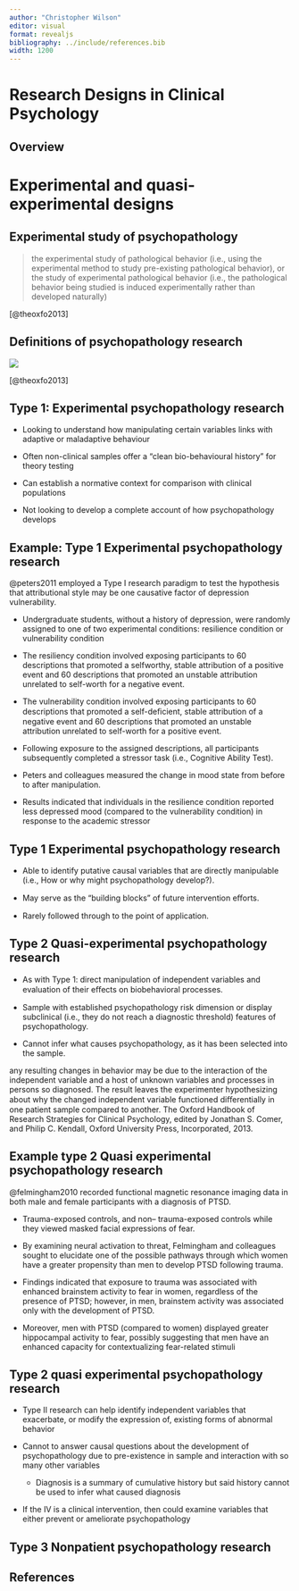 ```yaml
---
author: "Christopher Wilson"
editor: visual
format: revealjs
bibliography: ../include/references.bib
width: 1200
---
```


# Research Designs in Clinical Psychology {.unnumbered}

## Overview

# Experimental and quasi-experimental designs

## Experimental study of psychopathology

> the experimental study of pathological behavior (i.e., using the experimental method to study pre-existing pathological behavior), or the study of experimental pathological behavior (i.e., the pathological behavior being studied is induced experimentally rather than developed naturally)

[@theoxfo2013]

## Definitions of psychopathology research

![](images/psychopathologyResearch.png)

[@theoxfo2013]

## Type 1: Experimental psychopathology research

-   Looking to understand how manipulating certain variables links with adaptive or maladaptive behaviour

-   Often non-clinical samples offer a "clean bio-behavioural history" for theory testing

-   Can establish a normative context for comparison with clinical populations

-   Not looking to develop a complete account of how psychopathology develops

## Example: Type 1 Experimental psychopathology research {.scrollable .smaller}

@peters2011 employed a Type I research paradigm to test the hypothesis that attributional style may be one causative factor of depression vulnerability.

-   Undergraduate students, without a history of depression, were randomly assigned to one of two experimental conditions: resilience condition or vulnerability condition

-   The resiliency condition involved exposing participants to 60 descriptions that promoted a selfworthy, stable attribution of a positive event and 60 descriptions that promoted an unstable attribution unrelated to self-worth for a negative event.

-   The vulnerability condition involved exposing participants to 60 descriptions that promoted a self-deﬁcient, stable attribution of a negative event and 60 descriptions that promoted an unstable attribution unrelated to self-worth for a positive event.

-   Following exposure to the assigned descriptions, all participants subsequently completed a stressor task (i.e., Cognitive Ability Test).

-   Peters and colleagues measured the change in mood state from before to after manipulation.

-   Results indicated that individuals in the resilience condition reported less depressed mood (compared to the vulnerability condition) in response to the academic stressor

## Type 1 Experimental psychopathology research

-   Able to identify putative causal variables that are directly manipulable (i.e., How or why might psychopathology develop?).

-   May serve as the "building blocks" of future intervention eﬀorts.

-   Rarely followed through to the point of application.

## Type 2 Quasi-experimental psychopathology research

-   As with Type 1: direct manipulation of independent variables and evaluation of their eﬀects on biobehavioral processes.

-   Sample with established psychopathology risk dimension or display subclinical (i.e., they do not reach a diagnostic threshold) features of psychopathology.

-   Cannot infer what causes psychopathology, as it has been selected into the sample.

::: notes
any resulting changes in behavior may be due to the interaction of the independent variable and a host of unknown variables and processes in persons so diagnosed. The result leaves the experimenter hypothesizing about why the changed independent variable functioned diﬀerentially in one patient sample compared to another. The Oxford Handbook of Research Strategies for Clinical Psychology, edited by Jonathan S. Comer, and Philip C. Kendall, Oxford University Press, Incorporated, 2013.
:::

## Example type 2 Quasi experimental psychopathology research {.scrollable .smaller}

@felmingham2010 recorded functional magnetic resonance imaging data in both male and female participants with a diagnosis of PTSD.

-   Trauma-exposed controls, and non-- trauma-exposed controls while they viewed masked facial expressions of fear.

-    By examining neural activation to threat, Felmingham and colleagues sought to elucidate one of the possible pathways through which women have a greater propensity than men to develop PTSD following trauma.

-   Findings indicated that exposure to trauma was associated with enhanced brainstem activity to fear in women, regardless of the presence of PTSD; however, in men, brainstem activity was associated only with the development of PTSD.

-   Moreover, men with PTSD (compared to women) displayed greater hippocampal activity to fear, possibly suggesting that men have an enhanced capacity for contextualizing fear-related stimuli

## Type 2 quasi experimental psychopathology research

-   Type II research can help identify independent variables that exacerbate, or modify the expression of, existing forms of abnormal behavior

-   Cannot to answer causal questions about the development of psychopathology due to pre-existence in sample and interaction with so many other variables

    -   Diagnosis is a summary of cumulative history but said history cannot be used to infer what caused diagnosis

-   If the IV is a clinical intervention, then could examine variables that either prevent or ameliorate psychopathology

## Type 3 Nonpatient psychopathology research

## 

## References

